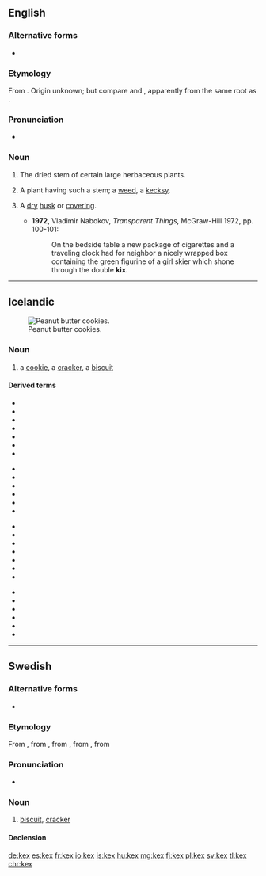 ==English==

===Alternative forms===
* {{l|en|kix}}

===Etymology===
From {{etyl|enm|en}} {{m|enm|kex}}. Origin unknown; but compare  {{cog|cy|cecys||hollow stalks}} and  {{cog|cy|cegid||hemlock}}, apparently from the same root as {{cog|la|cicūta||hemlock}}.

===Pronunciation===
* {{a|UK}} {{IPA|/kɛks/|lang=en}}

===Noun===
{{en-noun|kexes}}

# {{label|en|obsolete|_|or|_|dialectal}} The dried stem of certain large herbaceous plants.
# {{label|en|obsolete|botany}} A plant having such a stem; a [[weed]], a [[kecksy]].
# {{label|en|rare}} A [[dry]] [[husk]] or [[covering]].
#* '''1972''', Vladimir Nabokov, ''Transparent Things'', McGraw-Hill 1972, pp. 100-101:
#*: On the bedside table a new package of cigarettes and a traveling clock had for neighbor a nicely wrapped box containing the green figurine of a girl skier which shone through the double '''kix'''.

----

==Icelandic==
[[Image:2006-June-26-Peanut-Butter-Cookies-Cooked.JPG|thumb|right|Peanut butter cookies.]]

===Noun===
{{is-noun|n|kex|kex}}

# a [[cookie]], a [[cracker]], {{qualifier|UK}} a [[biscuit]]

====Derived terms====
{{der-top4}}
* {{l|is|beinakex}}
* {{l|is|hafrakex}}
* {{l|is|hermannakex}}
* {{l|is|ískex}}
* {{l|is|kexbrauð}}
* {{l|is|kexkaka}}
* {{l|is|kexkassi}}
{{der-mid4}}
* {{l|is|kexpakki}}
* {{l|is|kexruglaður}}
* {{l|is|kextunna}}
* {{l|is|kexverksmiðja}}
* {{l|is|kremkex}}
* {{l|is|kúakex}}
{{der-mid4}}
* {{l|is|megrunarkex}}
* {{l|is|mjólkurkex}}
* {{l|is|ostakex}}
* {{l|is|rúgkex}}
* {{l|is|saltkex}}
* {{l|is|sjómannskex}}
* {{l|is|skipakex}}
{{der-mid4}}
* {{l|is|skipskex}}
* {{l|is|skútukex}}
* {{l|is|sódakex}}
* {{l|is|súkkulaðikex}}
* {{l|is|tekex}}
* {{l|is|þurrkex}}
{{der-bottom}}

----

==Swedish==

===Alternative forms===
* {{l|sv|käx}} {{qualifier|dated}}

===Etymology===
From {{etyl|en|sv}} {{m|en|cakes}}, from {{etyl|enm|sv}} {{m|enm|cake}}, from {{etyl|non|sv}} {{m|non|kaka|}}, from {{etyl|gem-pro|sv}} {{m|gem-pro|*kakǭ}}, from {{etyl|ine-pro|sv}} {{m|ine-pro|*gog}}

===Pronunciation===
* {{IPA|/kɛks/|/ɕɛks/|lang=sv}}

===Noun===
{{sv-noun|n}}

# [[biscuit]], [[cracker]]

====Declension====
{{sv-infl-noun-n-zero|genitive=}}

[[de:kex]]
[[es:kex]]
[[fr:kex]]
[[io:kex]]
[[is:kex]]
[[hu:kex]]
[[mg:kex]]
[[fj:kex]]
[[pl:kex]]
[[sv:kex]]
[[tl:kex]]
[[chr:kex]]